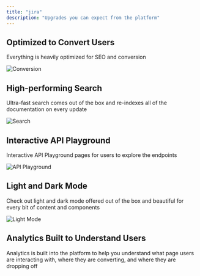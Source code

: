 ```yaml
---
title: "jira"
description: "Upgrades you can expect from the platform"
---
```


## Optimized to Convert Users

Everything is heavily optimized for SEO and conversion

![Conversion](/images/conversion.png)

## High-performing Search

Ultra-fast search comes out of the box and re-indexes all of the documentation on every update

![Search](/images/search.png)

## Interactive API Playground

Interactive API Playground pages for users to explore the endpoints

![API Playground](/images/playground.png)

## Light and Dark Mode

Check out light and dark mode offered out of the box and beautiful for every bit of content and components

![Light Mode](/images/light.png)

## Analytics Built to Understand Users

Analytics is built into the platform to help you understand what page users are interacting with, where they are converting, and where they are dropping off
